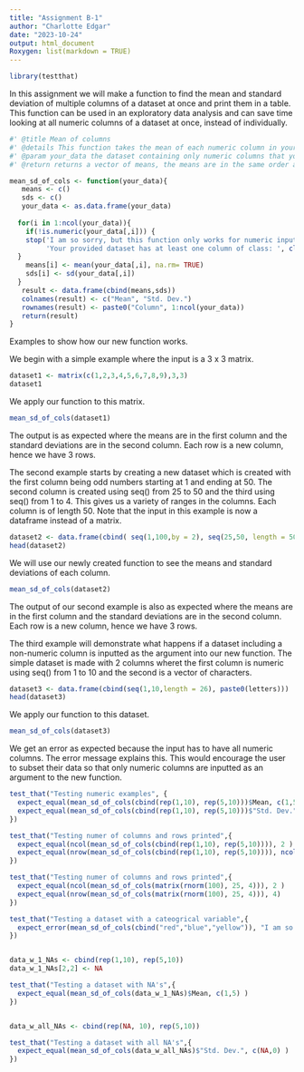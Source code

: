 ```yaml
---
title: "Assignment B-1"
author: "Charlotte Edgar"
date: "2023-10-24"
output: html_document
Roxygen: list(markdown = TRUE)
---
```

```r
library(testthat)
```

In this assignment we will make a function to find the mean and standard deviation of multiple columns of a dataset at once and print them in a table. This function can be used in an exploratory data analysis and can save time looking at all numeric columns of a dataset at once, instead of individually.
```r
#' @title Mean of columns
#' @details This function takes the mean of each numeric column in your dataset.
#' @param your_data the dataset containing only numeric columns that you wish to find the mean those columns, named your_data since data is a function in the utils R package to find preexisting datasets
#' @return returns a vector of means, the means are in the same order as the columns in the dataset

mean_sd_of_cols <- function(your_data){
   means <- c()
   sds <- c()
   your_data <- as.data.frame(your_data)
   
  for(i in 1:ncol(your_data)){
    if(!is.numeric(your_data[,i])) {
    stop('I am so sorry, but this function only works for numeric input!\n',
         'Your provided dataset has at least one column of class: ', class(your_data[,i])[1])
  }
    means[i] <- mean(your_data[,i], na.rm= TRUE)
    sds[i] <- sd(your_data[,i])
  }
   result <- data.frame(cbind(means,sds))
   colnames(result) <- c("Mean", "Std. Dev.")
   rownames(result) <- paste0("Column", 1:ncol(your_data))
   return(result)
}


```

Examples to show how our new function works.

We begin with a simple example where the input is a 3 x 3 matrix.
```r
dataset1 <- matrix(c(1,2,3,4,5,6,7,8,9),3,3)
dataset1
```
We apply our function to this matrix.
```r
mean_sd_of_cols(dataset1)
```

The output is as expected where the means are in the first column and the standard deviations are in the second column. Each row is a new column, hence we have 3 rows.

The second example starts by creating a new dataset which is created with the first column being odd numbers starting at 1 and ending at 50. The second column is created using seq() from 25 to 50 and the third using seq() from 1 to 4. This gives us a variety of ranges in the columns. Each column is of length 50. Note that the input in this example is now a dataframe instead of a matrix.

```r
dataset2 <- data.frame(cbind( seq(1,100,by = 2), seq(25,50, length = 50), seq(1,4, length = 50)))
head(dataset2)
```

We will use our newly created function to see the means and standard deviations of each column. 

```r
mean_sd_of_cols(dataset2)
```

The output of our second example is also as expected where the means are in the first column and the standard deviations are in the second column. Each row is a new column, hence we have 3 rows. 

The third example will demonstrate what happens if a dataset including a non-numeric column is inputted as the argument into our new function. The simple dataset is made with 2 columns wheret the first column is numeric using seq() from 1 to 10 and the second is a vector of characters. 
```r
dataset3 <- data.frame(cbind(seq(1,10,length = 26), paste0(letters)))
head(dataset3)
```
We apply our function to this dataset.
```r
mean_sd_of_cols(dataset3)
```
We get an error as expected because the input has to have all numeric columns. The error message explains this. This would encourage the user to subset their data so that only numeric columns are inputted as an argument to the new function. 



```r
test_that("Testing numeric examples", {
  expect_equal(mean_sd_of_cols(cbind(rep(1,10), rep(5,10)))$Mean, c(1,5) )
  expect_equal(mean_sd_of_cols(cbind(rep(1,10), rep(5,10)))$"Std. Dev.", c(0,0) )
})

test_that("Testing numer of columns and rows printed",{
  expect_equal(ncol(mean_sd_of_cols(cbind(rep(1,10), rep(5,10)))), 2 )
  expect_equal(nrow(mean_sd_of_cols(cbind(rep(1,10), rep(5,10)))), ncol(cbind(rep(1,10), rep(5,10))) )
})

test_that("Testing numer of columns and rows printed",{
  expect_equal(ncol(mean_sd_of_cols(matrix(rnorm(100), 25, 4))), 2 )
  expect_equal(nrow(mean_sd_of_cols(matrix(rnorm(100), 25, 4))), 4)
})

test_that("Testing a dataset with a cateogrical variable",{
  expect_error(mean_sd_of_cols(cbind("red","blue","yellow")), "I am so sorry, but this function only works for numeric input!\nYour provided dataset has at least one column of class: character")
})


data_w_1_NAs <- cbind(rep(1,10), rep(5,10))
data_w_1_NAs[2,2] <- NA

test_that("Testing a dataset with NA's",{
  expect_equal(mean_sd_of_cols(data_w_1_NAs)$Mean, c(1,5) )
})


data_w_all_NAs <- cbind(rep(NA, 10), rep(5,10))

test_that("Testing a dataset with all NA's",{
  expect_equal(mean_sd_of_cols(data_w_all_NAs)$"Std. Dev.", c(NA,0) )
})


```



